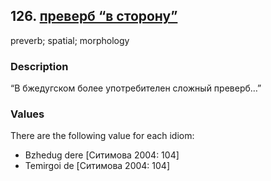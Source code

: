 ## 126. <a href =  'https://agricolamz.github.io/The_Circassian_Isoglosses_Database/126.html'>преверб "в сторону"</a>
preverb; spatial; morphology

### Description

"В бжедугском более употребителен сложный преверб..."

### Values
There are the following value for each idiom:

* Bzhedug  dere [Ситимова 2004: 104] 
* Temirgoi  de [Ситимова 2004: 104] 


